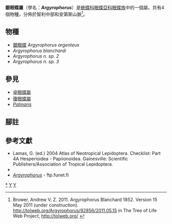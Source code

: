 {{NoteTA|G1=Butterfly}}
{{Automatic Taxobox
| taxon = Argyrophorus
| authority = Blanchard, 1852
| image = Argyrophorus argenteus01.jpg
| image_caption = [[銀眼蝶|銀眼蝶]]<br />''Argyrophorus argenteus''
| type_species = [[銀眼蝶|銀眼蝶]]<br />''Argyrophorus argenteus''
| type_species_authority = Blanchard, 1852
| subdivision_ranks = 物種
| subdivision = 共4種，詳閱正文。
| synonyms = 
}}

'''銀眼蝶屬'''（學名：'''''Argyrophorus'''''）是[[蛺蝶科|蛺蝶科]][[眼蝶亞科|眼蝶亞科]][[眼蝶族|眼蝶族]]中的一個屬。共有4個物種，分佈於智利中部和安第斯山脈<ref name=tol>Brower, Andrew V. Z. 2011. Argyrophorus Blanchard 1852. Version 15 May 2011 (under construction). http://tolweb.org/Argyrophorus/82856/2011.05.15 in The Tree of Life Web Project, http://tolweb.org/ {{en}}</ref>。

== 物種 ==
* [[銀眼蝶|銀眼蝶]] ''Argyrophorus argenteus''
* ''Argyrophorus blanchardi''
* ''Argyrophorus n. sp. 2''
* ''Argyrophorus n. sp. 3''
<!--
== 圖集 ==
<gallery>
</gallery>
-->

== 參見 ==
* [[卓眼蝶屬|卓眼蝶屬]]
* [[瓊眼蝶屬|瓊眼蝶屬]]
* ''[[Palmaris|Palmaris]]''

== 腳註 ==
{{reflist}}

== 參考文獻 ==
{{Commons category| Argyrophorus}}
* Lamas, G. (ed.) 2004 Atlas of Neotropical Lepidoptera. Checklist: Part 4A Hesperioidea - Papiionoidea. Gainesville: Scientific Publishers/Association of Tropical Lepidoptera.
* {{Cite book | author = 寿建新 周尧 李宇飞 | title = 世界蝴蝶分類名錄 | location = 中國 | publisher = 陝西科學技術出版社 | date = 2006-04-01 | ISBN = 9787536936768 | language= zh-hans }}
* [http://ftp.funet.fi/pub/sci/bio/life/insecta/lepidoptera/ditrysia/papilionoidea/nymphalidae/satyrinae/argyrophorus/ ''Argyrophorus''] - ftp.funet.fi

{{眼蝶亞科}}
{{Taxonbar}}
[[Category:銀眼蝶屬|*]]
[[Category:黧眼蝶亞族|Y]]
[[Category:_1852年描述的分类群|Y]]
